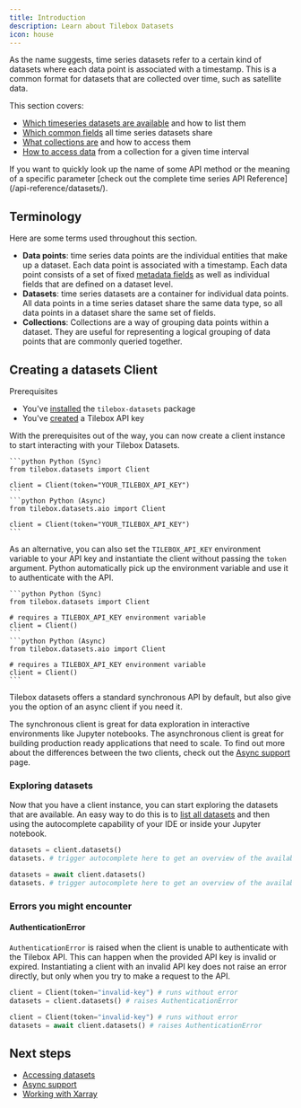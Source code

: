 ```yaml
---
title: Introduction
description: Learn about Tilebox Datasets
icon: house
---
```


As the name suggests, time series datasets refer to a certain kind of datasets where each data point is associated with a timestamp.
This is a common format for datasets that are collected over time, such as satellite data.

This section covers:

- [Which timeseries datasets are available](/datasets/timeseries#listing-datasets) and how to list them
- [Which common fields](/datasets/timeseries#common-fields) all time series datasets share
- [What collections are](/datasets/collections) and how to access them
- [How to access data](/datasets/loading-data) from a collection for a given time interval

<Note>
  If you want to quickly look up the name of some API method or the meaning of a specific parameter [check out the
  complete time series API Reference](/api-reference/datasets/).
</Note>

## Terminology

Here are some terms used throughout this section.

- **Data points**: time series data points are the individual entities that make up a dataset. Each data point is associated with a timestamp.
  Each data point consists of a set of fixed [metadata fields](/datasets/timeseries#common-fields) as well as individual fields that are defined on a dataset level.
- **Datasets**: time series datasets are a container for individual data points. All data points in a time series dataset share the same data type, so all
  data points in a dataset share the same set of fields.
- **Collections**: Collections are a way of grouping data points within a dataset. They are useful for representing a logical grouping of data points that are commonly queried together.

## Creating a datasets Client

Prerequisites

- You've [installed](/sdks/python/installation) the `tilebox-datasets` package
- You've [created](/authentication) a Tilebox API key

With the prerequisites out of the way, you can now create a client instance to start interacting with your Tilebox Datasets.

<CodeGroup>

    ```python Python (Sync)
    from tilebox.datasets import Client

    client = Client(token="YOUR_TILEBOX_API_KEY")
    ```
    ```python Python (Async)
    from tilebox.datasets.aio import Client

    client = Client(token="YOUR_TILEBOX_API_KEY")
    ```

</CodeGroup>

As an alternative, you can also set the `TILEBOX_API_KEY` environment variable to your API key and instantiate the client
without passing the `token` argument. Python automatically pick up the environment variable and use it to authenticate with the API.

<CodeGroup>

    ```python Python (Sync)
    from tilebox.datasets import Client

    # requires a TILEBOX_API_KEY environment variable
    client = Client()
    ```
    ```python Python (Async)
    from tilebox.datasets.aio import Client

    # requires a TILEBOX_API_KEY environment variable
    client = Client()
    ```

</CodeGroup>

Tilebox datasets offers a standard synchronous API by default, but also give you the option of an async client if you need it.

The synchronous client is great for data exploration in interactive environments like Jupyter notebooks.
The asynchronous client is great for building production ready applications that need to scale. To find out more
about the differences between the two clients, check out the [Async support](/sdks/python/async) page.

### Exploring datasets

Now that you have a client instance, you can start exploring the datasets that are available. An easy way to do this
is to [list all datasets](/api-reference/datasets/listing-datasets) and then using the autocomplete capability
of your IDE or inside your Jupyter notebook.

<CodeGroup>
 
```python Python (Sync)
datasets = client.datasets()
datasets. # trigger autocomplete here to get an overview of the available datasets
```

```python Python (Async)
datasets = await client.datasets()
datasets. # trigger autocomplete here to get an overview of the available datasets
```

</CodeGroup>

### Errors you might encounter

#### AuthenticationError

`AuthenticationError` is raised when the client is unable to authenticate with the Tilebox API. This can happen when
the provided API key is invalid or expired. Instantiating a client with an invalid API key does not raise an error
directly, but only when you try to make a request to the API.

<CodeGroup>
 
```python Python (Sync)
client = Client(token="invalid-key") # runs without error
datasets = client.datasets() # raises AuthenticationError
```

```python Python (Async)
client = Client(token="invalid-key") # runs without error
datasets = await client.datasets() # raises AuthenticationError
```

</CodeGroup>

## Next steps

- [Accessing datasets](/datasets/timeseries)
- [Async support](/sdks/python/async)
- [Working with Xarray](/sdks/python/xarray)
